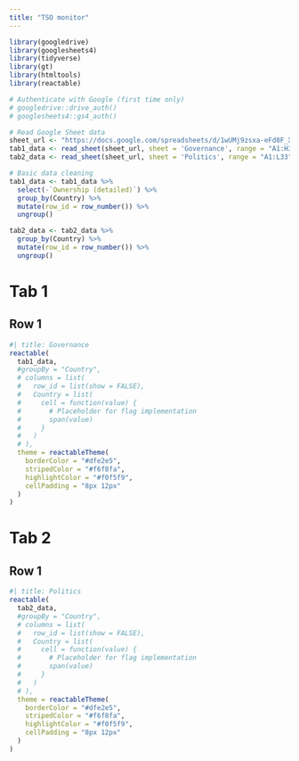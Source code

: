 ```yaml
---
title: "TSO monitor"
---
```


```r
library(googledrive)
library(googlesheets4)
library(tidyverse)
library(gt)
library(htmltools)
library(reactable)

# Authenticate with Google (first time only)
# googledrive::drive_auth()
# googlesheets4::gs4_auth()

# Read Google Sheet data
sheet_url <- "https://docs.google.com/spreadsheets/d/1wUMj9zsxa-eFd8F_XLyCbE7ZMsENwgH1cNq_0tXUHO0/edit?gid=0#gid=0"
tab1_data <- read_sheet(sheet_url, sheet = 'Governance', range = "A1:H33")
tab2_data <- read_sheet(sheet_url, sheet = 'Politics', range = "A1:L33")

# Basic data cleaning
tab1_data <- tab1_data %>%
  select(-`Ownership (detailed)`) %>% 
  group_by(Country) %>%
  mutate(row_id = row_number()) %>%
  ungroup()

tab2_data <- tab2_data %>%
  group_by(Country) %>%
  mutate(row_id = row_number()) %>%
  ungroup()
```


# Tab 1 {data-orientation=rows}

## Row 1

```r
#| title: Governance
reactable(
  tab1_data,
  #groupBy = "Country",
  # columns = list(
  #   row_id = list(show = FALSE),
  #   Country = list(
  #     cell = function(value) {
  #       # Placeholder for flag implementation
  #       span(value)
  #     }
  #   )
  # ),
  theme = reactableTheme(
    borderColor = "#dfe2e5",
    stripedColor = "#f6f8fa",
    highlightColor = "#f0f5f9",
    cellPadding = "8px 12px"
  )
)
```

# Tab 2 {data-orientation=rows}

## Row 1 

```r
#| title: Politics
reactable(
  tab2_data,
  #groupBy = "Country",
  # columns = list(
  #   row_id = list(show = FALSE),
  #   Country = list(
  #     cell = function(value) {
  #       # Placeholder for flag implementation
  #       span(value)
  #     }
  #   )
  # ),
  theme = reactableTheme(
    borderColor = "#dfe2e5",
    stripedColor = "#f6f8fa",
    highlightColor = "#f0f5f9",
    cellPadding = "8px 12px"
  )
)
```